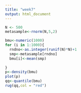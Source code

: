 ```yaml
---
title: "week7"
output: html_document
---
```


```r
N <- 500
metasample<-rnorm(N,5,2)

bmu<-numeric(1000)
for (i in 1:1000){
  rndno<-as.integer(runif(N)*N)+1
  smp<-metasample[rndno]
  bmu[i]<-mean(smp)
  
}
p<-density(bmu)
plot(p)
qq<-quantile(bmu)
rug(qq,col = "red")

```
